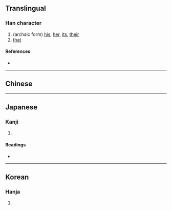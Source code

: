 {{character info/new}}
{{also|其|元}}<!-- may be replaced by zh-forms -->
==Translingual==

===Han character===
{{Han char|rn=7|rad=二|as=02|sn=4|four=10221|canj=MML|ids=⿱一丌}}

# (archaic form) [[his]], [[her]], [[its]], [[their]]
# [[that]]

====References====
* {{Han ref|kx=0086.100|dkj=00256|dj=0178.030|hdz=10010.030|uh=4E93|ud=20115|bh=C951|bd=51537}}

----

==Chinese==
{{zh-see|其|v}}

----

==Japanese==

===Kanji===
{{ja-kanji|grade=|rs=二02}}

# {{defn|lang=ja|sort=二02}}

====Readings====
* {{ja-readings|on=[[き]] (ki)|kun=}}

----

==Korean==

===Hanja===
{{ko-hanja|hangeul=기|rv=gi|mr=ki}}

# {{defn|lang=ko|sort=二02}}